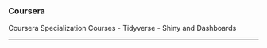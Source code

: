 ### Coursera

Coursera Specialization Courses
 - Tidyverse
 - Shiny and Dashboards

------------------------------

